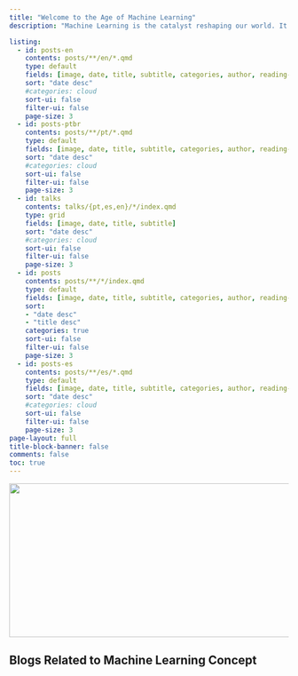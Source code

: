 ```yaml
---
title: "Welcome to the Age of Machine Learning"
description: "Machine Learning is the catalyst reshaping our world. It's not just a buzzword; it's the key to a future where machines comprehend, predict, and adapt like never before. At its core, machine learning is about teaching computers to recognize patterns in data, make predictions, and improve over time. Imagine smartphones that know you better, accurate medical diagnoses, and self-driving cars navigating crowded streets - all made possible by machine learning. In this blog, we will explore a wide range of machine learning topics, from understanding complex algorithms to practical real-world applications. We'll also delve into the ethical considerations surrounding this transformative technology. Join us on this exciting journey through the world of machine learning, where data-driven insights are reshaping industries and enhancing lives. Welcome to the age of machine learning - where machines aren't just smart; they're intelligent."

listing:
  - id: posts-en
    contents: posts/**/en/*.qmd
    type: default
    fields: [image, date, title, subtitle, categories, author, reading-time]
    sort: "date desc"
    #categories: cloud
    sort-ui: false
    filter-ui: false
    page-size: 3
  - id: posts-ptbr
    contents: posts/**/pt/*.qmd
    type: default
    fields: [image, date, title, subtitle, categories, author, reading-time]
    sort: "date desc"
    #categories: cloud
    sort-ui: false
    filter-ui: false
    page-size: 3   
  - id: talks
    contents: talks/{pt,es,en}/*/index.qmd
    type: grid
    fields: [image, date, title, subtitle]
    sort: "date desc"
    #categories: cloud
    sort-ui: false
    filter-ui: false
    page-size: 3  
  - id: posts
    contents: posts/**/*/index.qmd
    type: default
    fields: [image, date, title, subtitle, categories, author, reading-time, description]
    sort:
    - "date desc"
    - "title desc"
    categories: true
    sort-ui: false
    filter-ui: false
    page-size: 3          
  - id: posts-es
    contents: posts/**/es/*.qmd
    type: default
    fields: [image, date, title, subtitle, categories, author, reading-time]
    sort: "date desc"
    #categories: cloud
    sort-ui: false
    filter-ui: false
    page-size: 3       
page-layout: full
title-block-banner: false
comments: false
toc: true
---
```


![](ml.jpg){fig-align="center" width="644" height="277"}

## Blogs Related to Machine Learning Concept

::: {#posts}
:::